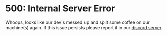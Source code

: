 
# 500: Internal Server Error

Whoops, looks like our dev's messed up and spilt some coffee on our
machine(s) again. If this issue persists please report it in our [discord server](https://discord.gg/yTRcNSkDjt)

<ServerSideErrorPage />
